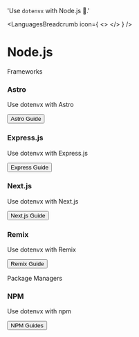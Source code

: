 

  'Use `dotenvx` with Node.js 🚀.'

<LanguagesBreadcrumb icon={
  <>
    <NodeIcon className="h-9 w-9 text-[#339933]"/>
  </>
} />
# Node.js
<GuideHeading lead={description} />

<div className="my-16 xl:max-w-none">
  <Heading level={2} id="frameworks">
    Frameworks
  </Heading>
  <div className="not-prose mt-4 grid grid-cols-1 gap-x-6 gap-y-10 border-t border-zinc-900/5 pt-10 dark:border-white/5 sm:grid-cols-2 xl:max-w-none xl:grid-cols-3">
    <div key="astro" className="flex flex-row-reverse gap-6">
      <div className="flex-auto">
        <h3 className="text-sm font-semibold text-zinc-900 dark:text-white">
          Astro
        </h3>
        <p className="mt-1 text-sm text-zinc-600 dark:text-zinc-400">Use dotenvx with Astro</p>
        <p className="mt-4"><Button href="/docs/package-managers/npm#astro" variant="text" arrow="right">Astro Guide</Button></p>
      </div>
      <AstroIcon className="h-9 w-9 text-[#FF5D01]"/>
    </div>
    <div key="express" className="flex flex-row-reverse gap-6">
      <div className="flex-auto">
        <h3 className="text-sm font-semibold text-zinc-900 dark:text-white">
          Express.js
        </h3>
        <p className="mt-1 text-sm text-zinc-600 dark:text-zinc-400">Use dotenvx with Express.js</p>
        <p className="mt-4"><Button href="/docs/package-managers/npm#express" variant="text" arrow="right">Express Guide</Button></p>
      </div>
      <ExpressIcon className="h-9 w-9 text-[#000000] dark:invert"/>
    </div>
    <div key="nextjs" className="flex flex-row-reverse gap-6">
      <div className="flex-auto">
        <h3 className="text-sm font-semibold text-zinc-900 dark:text-white">
          Next.js
        </h3>
        <p className="mt-1 text-sm text-zinc-600 dark:text-zinc-400">Use dotenvx with Next.js</p>
        <p className="mt-4 flex gap-x-2">
          <Button href="/docs/package-managers/npm#next" variant="text" arrow="right">Next.js Guide</Button>
        </p>
      </div>
      <NextIcon className="h-9 w-9 text-[#000000] dark:invert"/>
    </div>
    <div key="remix" className="flex flex-row-reverse gap-6">
      <div className="flex-auto">
        <h3 className="text-sm font-semibold text-zinc-900 dark:text-white">
          Remix
        </h3>
        <p className="mt-1 text-sm text-zinc-600 dark:text-zinc-400">Use dotenvx with Remix</p>
        <p className="mt-4"><Button href="/docs/package-managers/npm#remix" variant="text" arrow="right">Remix Guide</Button></p>
      </div>
      <RemixIcon className="h-9 w-9 text-[#000000] dark:invert"/>
    </div>
  </div>
</div>

<Platforms/>

<div className="my-16 xl:max-w-none">
  <Heading level={2} id="package-managers">
    Package Managers
  </Heading>
  <div className="not-prose mt-4 grid grid-cols-1 gap-x-6 gap-y-10 border-t border-zinc-900/5 pt-10 dark:border-white/5 sm:grid-cols-2 xl:max-w-none xl:grid-cols-3">
    <div key="npm" className="flex flex-row-reverse gap-6">
      <div className="flex-auto">
        <h3 className="text-sm font-semibold text-zinc-900 dark:text-white">
          NPM
        </h3>
        <p className="mt-1 text-sm text-zinc-600 dark:text-zinc-400">Use dotenvx with npm</p>
        <p className="mt-4"><Button href="/docs/package-managers/npm" variant="text" arrow="right">NPM Guides</Button></p>
      </div>
      <NpmIcon className="w-10 h-10 text-[#CB3837]" />
    </div>
  </div>
</div>
